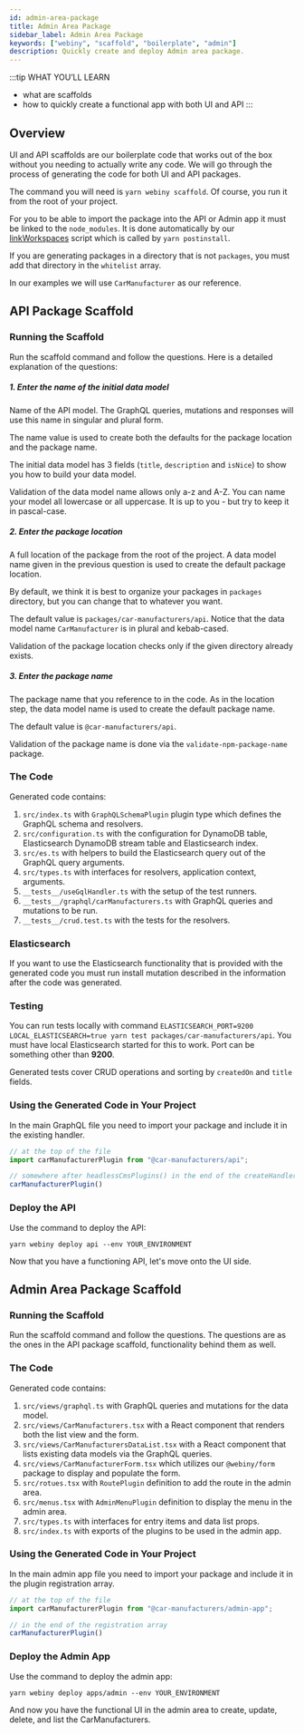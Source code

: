 ```yaml
---
id: admin-area-package
title: Admin Area Package
sidebar_label: Admin Area Package
keywords: ["webiny", "scaffold", "boilerplate", "admin"]
description: Quickly create and deploy Admin area package.
---
```


:::tip WHAT YOU’LL LEARN
- what are scaffolds
- how to quickly create a functional app with both UI and API
:::

## Overview
UI and API scaffolds are our boilerplate code that works out of the box without you needing to actually write any code.
We will go through the process of generating the code for both UI and API packages.

The command you will need is `yarn webiny scaffold`. Of course, you run it from the root of your project.

For you to be able to import the package into the API or Admin app it must be linked to the `node_modules`.
It is done automatically by our [linkWorkspaces](https://github.com/webiny/webiny-js/blob/next/packages/cwp-template-aws/template/scripts/linkWorkspaces.js) script which is called by `yarn postinstall`.

If you are generating packages in a directory that is not `packages`, you must add that directory in the `whitelist` array.

In our examples we will use `CarManufacturer` as our reference.

## API Package Scaffold

### Running the Scaffold
Run the scaffold command and follow the questions. Here is a detailed explanation of the questions:
##### 1. Enter the name of the initial data model
Name of the API model. The GraphQL queries, mutations and responses will use this name in singular and plural form.

The name value is used to create both the defaults for the package location and the package name.

The initial data model has 3 fields (`title`, `description` and `isNice`) to show you how to build your data model.

Validation of the data model name allows only a-z and A-Z.
You can name your model all lowercase or all uppercase. It is up to you - but try to keep it in pascal-case.

##### 2. Enter the package location
A full location of the package from the root of the project. A data model name given in the previous question is used to create the default package location.

By default, we think it is best to organize your packages in `packages` directory, but you can change that to whatever you want.

The default value is `packages/car-manufacturers/api`. Notice that the data model name `CarManufacturer` is in plural and kebab-cased.

Validation of the package location checks only if the given directory already exists.

##### 3. Enter the package name
The package name that you reference to in the code. As in the location step, the data model name is used to create the default package name.

The default value is `@car-manufacturers/api`.

Validation of the package name is done via the `validate-npm-package-name` package.


### The Code
Generated code contains:
1. `src/index.ts` with `GraphQLSchemaPlugin` plugin type which defines the GraphQL schema and resolvers.
2. `src/configuration.ts` with the configuration for DynamoDB table, Elasticsearch DynamoDB stream table and Elasticsearch index.
3. `src/es.ts` with helpers to build the Elasticsearch query out of the GraphQL query arguments.
4. `src/types.ts` with interfaces for resolvers, application context, arguments.
5. `__tests__/useGqlHandler.ts` with the setup of the test runners.
6. `__tests__/graphql/carManufacturers.ts` with GraphQL queries and mutations to be run.
7. `__tests__/crud.test.ts` with the tests for the resolvers.

### Elasticsearch
If you want to use the Elasticsearch functionality that is provided with the generated code you must run install mutation described in the information after the code was generated.

### Testing
You can run tests locally with command `ELASTICSEARCH_PORT=9200 LOCAL_ELASTICSEARCH=true yarn test packages/car-manufacturers/api`.
You must have local Elasticsearch started for this to work. Port can be something other than **9200**.

Generated tests cover CRUD operations and sorting by `createdOn` and `title` fields.

### Using the Generated Code in Your Project
In the main GraphQL file you need to import your package and include it in the existing handler.
```typescript title="api/code/graphql/src/index.ts"
// at the top of the file
import carManufacturerPlugin from "@car-manufacturers/api";

// somewhere after headlessCmsPlugins() in the end of the createHandler() function
carManufacturerPlugin()
```
### Deploy the API
Use the command to deploy the API:
```
yarn webiny deploy api --env YOUR_ENVIRONMENT
```

Now that you have a functioning API, let's move onto the UI side.

## Admin Area Package Scaffold
### Running the Scaffold
Run the scaffold command and follow the questions. The questions are as the ones in the API package scaffold, functionality behind them as well.

### The Code
Generated code contains:
1. `src/views/graphql.ts` with GraphQL queries and mutations for the data model.
2. `src/views/CarManufacturers.tsx` with a React component that renders both the list view and the form.
3. `src/views/CarManufacturersDataList.tsx` with a React component that lists existing data models via the GraphQL queries.
4. `src/views/CarManufacturerForm.tsx` which utilizes our `@webiny/form` package to display and populate the form.
5. `src/rotues.tsx` with `RoutePlugin` definition to add the route in the admin area.
6. `src/menus.tsx` with `AdminMenuPlugin` definition to display the menu in the admin area.
7. `src/types.ts` with interfaces for entry items and data list props.
8. `src/index.ts` with exports of the plugins to be used in the admin app.

### Using the Generated Code in Your Project
In the main admin app file you need to import your package and include it in the plugin registration array.
```typescript title="apps/admin/code/src/plugins/index.ts"
// at the top of the file
import carManufacturerPlugin from "@car-manufacturers/admin-app";

// in the end of the registration array
carManufacturerPlugin()
```

### Deploy the Admin App
Use the command to deploy the admin app:
```
yarn webiny deploy apps/admin --env YOUR_ENVIRONMENT
```

And now you have the functional UI in the admin area to create, update, delete, and list the CarManufacturers.

